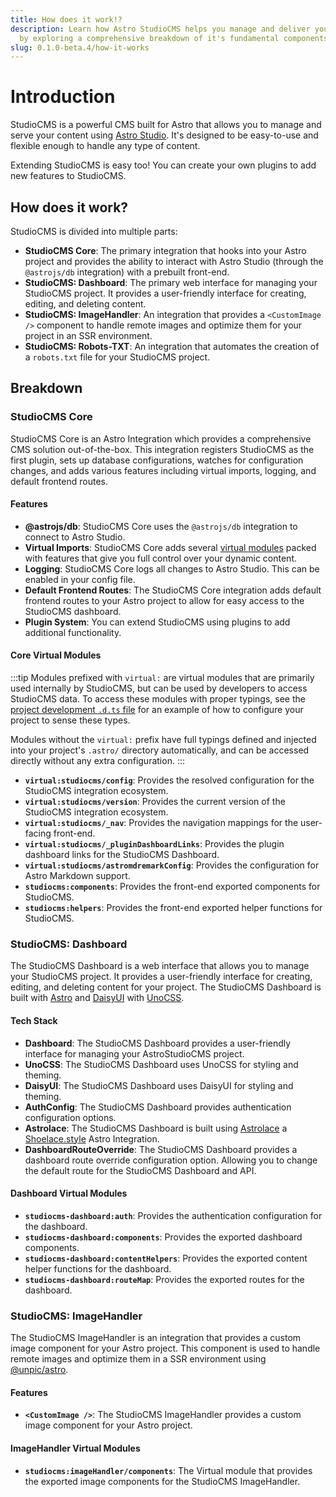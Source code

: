 ```yaml
---
title: How does it work!?
description: Learn how Astro StudioCMS helps you manage and deliver your content
  by exploring a comprehensive breakdown of it's fundamental components.
slug: 0.1.0-beta.4/how-it-works
---
```


# Introduction

StudioCMS is a powerful CMS built for Astro that allows you to manage and serve your content using [Astro Studio](https://studio.astro.build/). It's designed to be easy-to-use and flexible enough to handle any type of content.

Extending StudioCMS is easy too! You can create your own plugins to add new features to StudioCMS.

## How does it work?

StudioCMS is divided into multiple parts:

* **StudioCMS Core**: The primary integration that hooks into your Astro project and provides the ability to interact with Astro Studio (through the `@astrojs/db` integration) with a prebuilt front-end.
* **StudioCMS: Dashboard**: The primary web interface for managing your StudioCMS project. It provides a user-friendly interface for creating, editing, and deleting content.
* **StudioCMS: ImageHandler**: An integration that provides a `<CustomImage />` component to handle remote images and optimize them for your project in an SSR environment.
* **StudioCMS: Robots-TXT**: An integration that automates the creation of a `robots.txt` file for your StudioCMS project.

## Breakdown

### StudioCMS Core

StudioCMS Core is an Astro Integration which provides a comprehensive CMS solution out-of-the-box. This integration registers StudioCMS as the first plugin, sets up database configurations, watches for configuration changes, and adds various features including virtual imports, logging, and default frontend routes.

#### Features

* **@astrojs/db**: StudioCMS Core uses the `@astrojs/db` integration to connect to Astro Studio.
* **Virtual Imports**: StudioCMS Core adds several [virtual modules](https://vitejs.dev/guide/api-plugin#virtual-modules-convention) packed with features that give you full control over your dynamic content.
* **Logging**: StudioCMS Core logs all changes to Astro Studio. This can be enabled in your config file.
* **Default Frontend Routes**: The StudioCMS Core integration adds default frontend routes to your Astro project to allow for easy access to the StudioCMS dashboard.
* **Plugin System**: You can extend StudioCMS using plugins to add additional functionality.

#### Core Virtual Modules

:::tip
Modules prefixed with `virtual:` are virtual modules that are primarily used internally by StudioCMS, but can be used by developers to access StudioCMS data.  To access these modules with proper typings, see the [project development `.d.ts` file](https://github.com/astrolicious/studiocms/blob/main/packages/studioCMS/virt-dev.d.ts) for an example of how to configure your project to sense these types.

Modules without the `virtual:` prefix have full typings defined and injected into your project's `.astro/` directory automatically, and can be accessed directly without any extra configuration.
:::

* **`virtual:studiocms/config`**: Provides the resolved configuration for the StudioCMS integration ecosystem.
* **`virtual:studiocms/version`**: Provides the current version of the StudioCMS integration ecosystem.
* **`virtual:studiocms/_nav`**: Provides the navigation mappings for the user-facing front-end.
* **`virtual:studiocms/_pluginDashboardLinks`**: Provides the plugin dashboard links for the StudioCMS Dashboard.
* **`virtual:studiocms/astromdremarkConfig`**: Provides the configuration for Astro Markdown support.
* **`studiocms:components`**: Provides the front-end exported components for StudioCMS.
* **`studiocms:helpers`**: Provides the front-end exported helper functions for StudioCMS.

### StudioCMS: Dashboard

The StudioCMS Dashboard is a web interface that allows you to manage your StudioCMS project. It provides a user-friendly interface for creating, editing, and deleting content for your project. The StudioCMS Dashboard is built with [Astro](https://astro.build) and [DaisyUI](https://daisyui.com/) with [UnoCSS](https://unocss.dev).

#### Tech Stack

* **Dashboard**: The StudioCMS Dashboard provides a user-friendly interface for managing your AstroStudioCMS project.
* **UnoCSS**: The StudioCMS Dashboard uses UnoCSS for styling and theming.
* **DaisyUI**: The StudioCMS Dashboard uses DaisyUI for styling and theming.
* **AuthConfig**: The StudioCMS Dashboard provides authentication configuration options.
* **Astrolace**: The StudioCMS Dashboard is built using [Astrolace](https://github.com/matthiesenxyz/astrolace) a [Shoelace.style](https://shoelace.style) Astro Integration.
* **DashboardRouteOverride**: The StudioCMS Dashboard provides a dashboard route override configuration option. Allowing you to change the default route for the StudioCMS Dashboard and API.

#### Dashboard Virtual Modules

* **`studiocms-dashboard:auth`**: Provides the authentication configuration for the dashboard.
* **`studiocms-dashboard:components`**: Provides the exported dashboard components.
* **`studiocms-dashboard:contentHelpers`**: Provides the exported content helper functions for the dashboard.
* **`studiocms-dashboard:routeMap`**: Provides the exported routes for the dashboard.

### StudioCMS: ImageHandler

The StudioCMS ImageHandler is an integration that provides a custom image component for your Astro project. This component is used to handle remote images and optimize them in a SSR environment using [@unpic/astro](https://unpic.pics/img/astro/).

#### Features

* **`<CustomImage />`**: The StudioCMS ImageHandler provides a custom image component for your Astro project.

#### ImageHandler Virtual Modules

* **`studiocms:imageHandler/components`**: The Virtual module that provides the exported image components for the StudioCMS ImageHandler.

